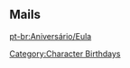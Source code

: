 ==Mails==
{{Mails by Category Table|Eula Mails|noheader=1}}

[[pt-br:Aniversário/Eula]]
[[Category:Character Birthdays]]